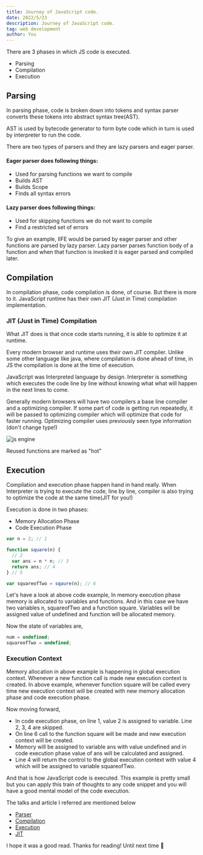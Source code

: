 ```yaml
---
title: Journey of JavaScript code.
date: 2022/5/23
description: Journey of JavaScript code.
tag: web development
author: You
---
```


There are 3 phases in which JS code is executed.

- Parsing
- Compilation
- Execution

## Parsing

In parsing phase, code is broken down into tokens and syntax parser converts these tokens into abstract syntax tree(AST).

AST is used by bytecode generator to form byte code which in turn is used by interpreter to run the code.

There are two types of parsers and they are lazy parsers and eager parser.

#### Eager parser does following things:

- Used for parsing functions we want to compile
- Builds AST
- Builds Scope
- Finds all syntax errors

#### Lazy parser does following things:

- Used for skipping functions we do not want to compile
- Find a restricted set of errors

To give an example, IIFE would be parsed by eager parser and other functions are parsed by lazy parser. Lazy parser parses function body of a function and when that function is invoked it is eager parsed and compiled later.

## Compilation

In compilation phase, code compilation is done, of course. But there is more to it. JavaScript runtime has their own JIT (Just in Time) compilation implementation.

### JIT (Just in Time) Compilation

What JIT does is that once code starts running, it is able to optimize it at runtime.

Every modern browser and runtime uses their own JIT compiler. Unlike some other language like java, where compilation is done ahead of time, in JS the compilation is done at the time of execution.

JavaScript was Interpreted language by design. Interpreter is something which executes the code line by line without knowing what what will happen in the next lines to come.

Generally modern browsers will have two compilers a base line compiler and a optimizing compiler. If some part of code is getting run repeatedly, it will be passed to optimizing compiler which will optimize that code for faster running. Optimizing compiler uses previously seen type information (don't change type!)

<div style={{ margin: "1rem auto" }}>
  <Image src="/js-engine.png" width={500} height={500} alt="js engine" />
</div>

Reused functions are marked as "hot"

## Execution

Compilation and execution phase happen hand in hand really. When Interpreter is trying to execute the code, line by line, compiler is also trying to optimize the code at the same time(JIT for you!)

Execution is done in two phases:

- Memory Allocation Phase
- Code Execution Phase

```js
var n = 2; // 1

function square(n) {
  // 2
  var ans = n * n; // 3
  return ans; // 4
} // 5

var squareofTwo = sqaure(n); // 6
```

Let's have a look at above code example, In memory execution phase memory is allocated to variables and functions. And in this case we have two variables n, squareofTwo and a function square. Variables will be assigned value of undefined and function will be allocated memory.

Now the state of variables are,

```js
num = undefined;
squareofTwo = undefined;
```

### Execution Context

Memory allocation in above example is happening in global execution context. Whenever a new function call is made new execution context is created. In above example, whenever function square will be called every time new execution context will be created with new memory allocation phase and code execution phase.

Now moving forward,

- In code execution phase, on line 1, value 2 is assigned to variable. Line 2, 3, 4 are skipped.
- On line 6 call to the function square will be made and new execution context will be created.
- Memory will be assigned to variable ans with value undefined and in code execution phase value of ans will be calculated and assigned.
- Line 4 will return the control to the global execution context with value 4 which will be assigned to variable squareofTwo.

And that is how JavaScript code is executed. This example is pretty small but you can apply this train of thoughts to any code snippet and you will have a good mental model of the code execution.

The talks and article I referred are mentioned below

- [Parser](https://youtu.be/Fg7niTmNNLg)
- [Compilation](https://youtu.be/p-iiEDtpy6I)
- [Execution](https://youtu.be/iLWTnMzWtj4)
- [JIT](https://blog.bitsrc.io/the-jit-in-javascript-just-in-time-compiler-798b66e44143)

I hope it was a good read. Thanks for reading! Until next time 👋
